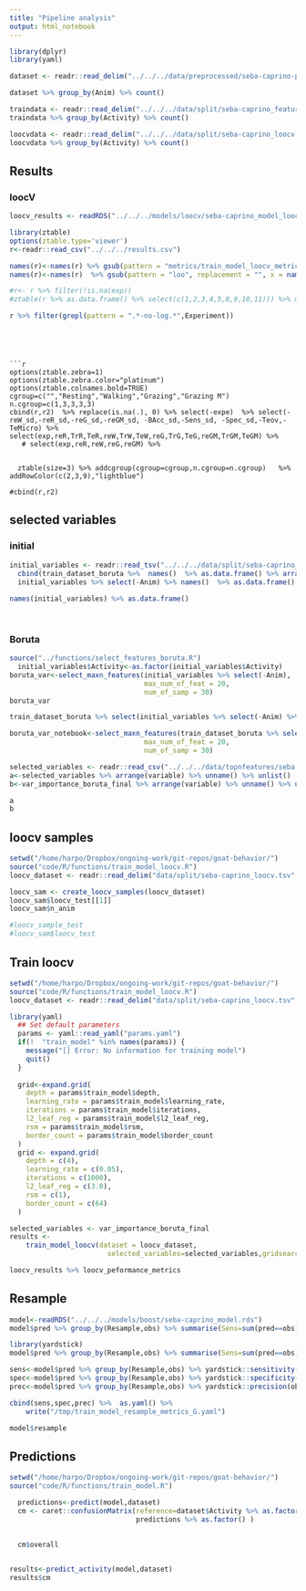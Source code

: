```yaml
---
title: "Pipeline analysis"
output: html_notebook
---
```

```r
library(dplyr)
library(yaml)
```
```r
dataset <- readr::read_delim("../../../data/preprocessed/seba-caprino-preprocessed.tsv", delim="\t")

dataset %>% group_by(Anim) %>% count()
```

```r
traindata <- readr::read_delim("../../../data/split/seba-caprino_features.tsv",delim="\t")
traindata %>% group_by(Activity) %>% count()
```

```r
loocvdata <- readr::read_delim("../../../data/split/seba-caprino_loocv.tsv",delim="\t")
loocvdata %>% group_by(Activity) %>% count()
```

## Results
### loocV
```r

loocv_results <- readRDS("../../../models/loocv/seba-caprino_model_loocv_results.rds")
```

```r
library(ztable)
options(ztable.type='viewer')
r<-readr::read_csv("../../../results.csv")

names(r)<-names(r) %>% gsub(pattern = "metrics/train_model_loocv_metrics_(.*).yaml:(.*)_mean", replacement = "\\1_\\2", x = names(r))
names(r)<-names(r)  %>% gsub(pattern = "loo", replacement = "", x = names(r))

#r<- r %>% filter(!is.na(exp))
#ztable(r %>% as.data.frame() %>% select(c(1,2,3,4,5,8,9,10,11))) %>% makeHeatmap() 

r %>% filter(grepl(pattern = ".*-no-log.*",Experiment))


```

```




```r
options(ztable.zebra=1)
options(ztable.zebra.color="platinum")
options(ztable.colnames.bold=TRUE)
cgroup=c("","Resting","Walking","Grazing","Grazing M")
n.cgroup=c(1,3,3,3,3)
cbind(r,r2)  %>% replace(is.na(.), 0) %>% select(-expe)  %>% select(-reW_sd,-reR_sd,-reG_sd,-reGM_sd, -BAcc_sd,-Sens_sd, -Spec_sd,-Teov,-TeMicro) %>% select(exp,reR,TrR,TeR,reW,TrW,TeW,reG,TrG,TeG,reGM,TrGM,TeGM) %>%
   # select(exp,reR,reW,reG,reGM) %>%
    
  
  ztable(size=3) %>% addcgroup(cgroup=cgroup,n.cgroup=n.cgroup)   %>% addRowColor(c(2,3,9),"lightblue")

#cbind(r,r2) 
```


## selected variables

### initial
```r
initial_variables <- readr::read_tsv("../../../data/split/seba-caprino_features.tsv")
  cbind(train_dataset_boruta %>%  names()  %>% as.data.frame() %>% arrange(desc(.)),
  initial_variables %>% select(-Anim) %>% names()  %>% as.data.frame() %>% arrange(desc(.)))
  
names(initial_variables) %>% as.data.frame()
  
  
```
### Boruta

```r
source("../functions/select_features_boruta.R")
  initial_variables$Activity<-as.factor(initial_variables$Activity)
boruta_var<-select_maxn_features(initial_variables %>% select(-Anim),
                                 max_num_of_feat = 20,
                                 num_of_samp = 30)
boruta_var

train_dataset_boruta %>% select(initial_variables %>% select(-Anim) %>% names())

boruta_var_notebook<-select_maxn_features(train_dataset_boruta %>% select(initial_variables %>% select(-Anim) %>% names()) ,
                                 max_num_of_feat = 20,
                                 num_of_samp = 30)
```


```r
selected_variables <- readr::read_csv("../../../data/topnfeatures/seba-caprino_selected_features.tsv")
a<-selected_variables %>% arrange(variable) %>% unname() %>% unlist()
b<-var_importance_boruta_final %>% arrange(variable) %>% unname() %>% unlist()

a
b
```

## loocv samples
```r
setwd("/home/harpo/Dropbox/ongoing-work/git-repos/goat-behavior/")
source("code/R/functions/train_model_loocv.R")
loocv_dataset <- readr::read_delim("data/split/seba-caprino_loocv.tsv",delim="\t")

loocv_sam <- create_loocv_samples(loocv_dataset)
loocv_sam$loocv_test[[1]]
loocv_sam$n_anim

#loocv_sample_test
#loocv_sam$loocv_test
```
## Train loocv

```r

setwd("/home/harpo/Dropbox/ongoing-work/git-repos/goat-behavior/")
source("code/R/functions/train_model_loocv.R")
loocv_dataset <- readr::read_delim("data/split/seba-caprino_loocv.tsv",delim="\t")

library(yaml)
  ## Set default parameters
  params <- yaml::read_yaml("params.yaml")
  if(!  "train_model" %in% names(params)) { 
    message("[] Error: No information for training model")
    quit()
  }
  
  grid<-expand.grid(
    depth = params$train_model$depth,
    learning_rate = params$train_model$learning_rate,
    iterations = params$train_model$iterations,
    l2_leaf_reg = params$train_model$l2_leaf_reg,
    rsm = params$train_model$rsm,
    border_count = params$train_model$border_count
  )
  grid <- expand.grid(
    depth = c(4),
    learning_rate = c(0.05),
    iterations = c(1000),
    l2_leaf_reg = c(3.0),
    rsm = c(1),
    border_count = c(64)
  )

selected_variables <- var_importance_boruta_final
results <- 
    train_model_loocv(dataset = loocv_dataset,
                        selected_variables=selected_variables,gridsearch = grid,vfrac = 0.1)

loocv_results %>% loocv_peformance_metrics

```

## Resample
```r

model<-readRDS("../../../models/boost/seba-caprino_model.rds")
model$pred %>% group_by(Resample,obs) %>% summarise(Sens=sum(pred==obs)/n()) %>% group_by(obs) %>% summarise(Sens_Mean=mean(Sens),Sens_sd=sd(Sens)) %>% filter(obs == "G")  %>% select(Sens_Mean,Sens_sd) %>% as.yaml() %>% write("../../../test.yaml")
```
```r
library(yardstick)
model$pred %>% group_by(Resample,obs) %>% summarise(Sens=sum(pred==obs)/n()) %>% group_by(obs) %>% summarise(Sens_Mean=mean(Sens),Sens_sd=sd(Sens)) 

sens<-model$pred %>% group_by(Resample,obs) %>% yardstick::sensitivity(obs,pred) %>% group_by(obs) %>% summarise(Sens_Mean=mean(.estimate),Sens_sd=sd(.estimate)) %>% filter(obs == "G") %>% select(-obs)
spec<-model$pred %>% group_by(Resample,obs) %>% yardstick::specificity(obs,pred) %>% group_by(obs) %>% summarise(Spec_Mean=mean(.estimate),spec_sd=sd(.estimate)) %>% filter(obs == "G") %>% select(-obs)
prec<-model$pred %>% group_by(Resample,obs) %>% yardstick::precision(obs,pred) %>% group_by(obs) %>% summarise(Prec_Mean=mean(.estimate),Prec_sd=sd(.estimate)) %>% filter(obs == "G") %>% select(-obs)

cbind(sens,spec,prec) %>%  as.yaml() %>% 
    write("/tmp/train_model_resample_metrics_G.yaml")
```

```r
model$resample
```

## Predictions

```r
setwd("/home/harpo/Dropbox/ongoing-work/git-repos/goat-behavior/")
source("code/R/functions/train_model.R")

  predictions<-predict(model,dataset)  
  cm <- caret::confusionMatrix(reference=dataset$Activity %>% as.factor(),
                               predictions %>% as.factor() )
  
  
  cm$overall


results<-predict_activity(model,dataset)
results$cm
```

